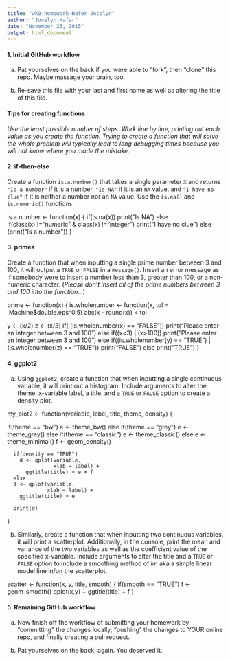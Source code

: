```yaml
---
title: "wk9-homework-Hafer-Jocelyn"
author: "Jocelyn Hafer"
date: "November 23, 2015"
output: html_document
---
```


#### 1. Initial GitHub workflow

a. Pat yourselves on the back if you were able to "fork", then "clone" this repo. Maybe massage your brain, too.

b. Re-save this file with your last and first name as well as altering the title of this file.

#### Tips for creating functions

*Use the least possible number of steps. Work line by line, printing out each value as you create the function. Trying to create a function that will solve the whole problem will typically lead to long debugging times because you will not know where you made the mistake.*

#### 2. if-then-else
Create a function `is.a.number()` that takes a single parameter `X` and returns `"Is a number"` if it is a number, `"Is NA"` if it is an `NA` value, and `"I have no clue"` if it is neither a number nor an `NA` value. Use the `is.na()` and `is.numeric()` functions.

is.a.number <- function(x) {
  if(is.na(x))
     print("Is NA") 
    else  
  if(class(x) !="numeric" & class(x) !="integer")
     print("I have no clue")
 else 
  (print("Is a number"))
}


#### 3. primes 
Create a function that when inputting a single prime number between 3 and 100, it will output a `TRUE` or `FALSE` in a `message()`. Insert an error message as if somebody were to insert a number less than 3, greater than 100, or a non-numeric character. (*Please don't insert all of the prime numbers between 3 and 100 into the function...*)

prime <- function(x) {
  is.wholenumber <-
    function(x, tol = .Machine$double.eps^0.5)  abs(x - round(x)) < tol

  y <- (x/2)
  z <- (x/3)
  if(
    (is.wholenumber(x) == "FALSE"))
    print("Please enter an integer between 3 and 100")
  else 
    if((x<3) | (x>100))
    print("Please enter an integer between 3 and 100")
  else 
    if((is.wholenumber(y) == "TRUE") | (is.wholenumber(z) == "TRUE"))
    print("FALSE")
  else
    print("TRUE")
      }

#### 4. ggplot2

a. Using `ggplot2`, create a function that when inputting a single continuous variable, it will print out a histogram. Include arguments to alter the theme, x-variable label, a title, and a `TRUE` or `FALSE` option to create a density plot.

my_plot2 <- function(variable, label, title, theme, density) {
  
  if(theme == "bw")
    e <- theme_bw()
  else
    if(theme == "grey")
      e <- theme_grey()
    else
      if(theme == "classic")
        e <- theme_classic()
      else
        e <- theme_minimal()
      f <- geom_density()
      
      if(density == "TRUE")
        d <- qplot(variable, 
                   xlab = label) + 
          ggtitle(title) + e + f
      else
      d <- qplot(variable, 
                 xlab = label) + 
        ggtitle(title) + e
      
      print(d)
}


b. Similarly, create a function that when inputting two continuous variables, it will print a scatterplot. Additionally, in the console, print the mean and variance of the two variables as well as the coefficient value of the specified x-variable.  Include arguments to alter the title and a `TRUE` or `FALSE` option to include a smoothing method of *lm* aka a simple linear model line in/on the scatterplot.

scatter <- function(x, y, title, smooth) {
  if(smooth == "TRUE")
    f <- geom_smooth()
  qplot(x,y) + ggtitle(title) + f
}

#### 5. Remaining GitHub workflow

a. Now finish off the workflow of submitting your homework by "committing" the changes locally, "pushing" the changes to YOUR online repo, and finally creating a pull request. 

b. Pat yourselves on the back, again.  You deserved it.
